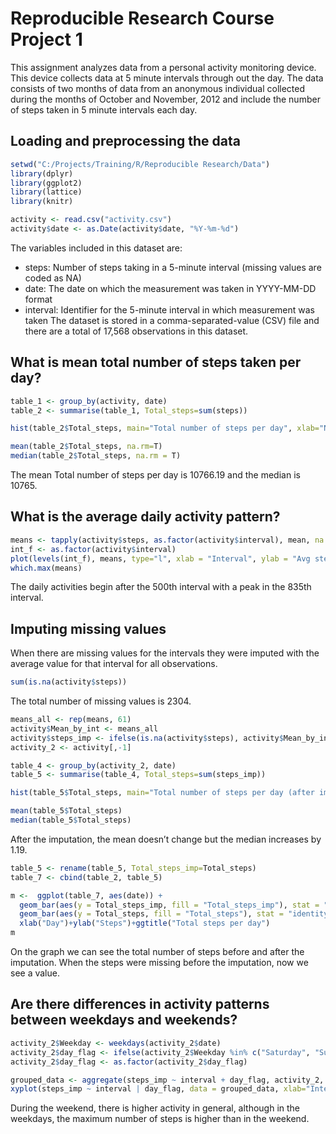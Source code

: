Reproducible Research Course Project 1
========================================

This assignment analyzes data from a personal activity monitoring device. This device collects data at 5 minute intervals through out the day. The data consists of two months of data from an anonymous individual collected during the months of October and November, 2012 and include the number of steps taken in 5 minute intervals each day.


## Loading and preprocessing the data

```{r, warning=FALSE, message=FALSE}
setwd("C:/Projects/Training/R/Reproducible Research/Data")
library(dplyr)
library(ggplot2)
library(lattice)
library(knitr)
```

```{r}
activity <- read.csv("activity.csv")
activity$date <- as.Date(activity$date, "%Y-%m-%d")
```

The variables included in this dataset are:

- steps: Number of steps taking in a 5-minute interval (missing values are coded as NA)
- date: The date on which the measurement was taken in YYYY-MM-DD format
- interval: Identifier for the 5-minute interval in which measurement was taken
The dataset is stored in a comma-separated-value (CSV) file and there are a total of 17,568 observations in this dataset.


## What is mean total number of steps taken per day?

```{r}
table_1 <- group_by(activity, date)
table_2 <- summarise(table_1, Total_steps=sum(steps))

hist(table_2$Total_steps, main="Total number of steps per day", xlab="Number of steps")

mean(table_2$Total_steps, na.rm=T)
median(table_2$Total_steps, na.rm = T)

```

The mean Total number of steps per day is 10766.19 and the median is 10765.

## What is the average daily activity pattern?

```{r}
means <- tapply(activity$steps, as.factor(activity$interval), mean, na.rm = T)
int_f <- as.factor(activity$interval)
plot(levels(int_f), means, type="l", xlab = "Interval", ylab = "Avg steps", main = "Avg Daily Activity Pattern")
which.max(means)
```

The daily activities begin after the 500th interval with a peak in the 835th interval.

## Imputing missing values

When there are missing values for the intervals they were imputed with the average value for that interval for all observations.

```{r}
sum(is.na(activity$steps))
```

The total number of missing values is 2304.

```{r}
means_all <- rep(means, 61)
activity$Mean_by_int <- means_all
activity$steps_imp <- ifelse(is.na(activity$steps), activity$Mean_by_int, activity$steps)
activity_2 <- activity[,-1]

table_4 <- group_by(activity_2, date)
table_5 <- summarise(table_4, Total_steps=sum(steps_imp))

hist(table_5$Total_steps, main="Total number of steps per day (after imp)", xlab="Number of steps")

mean(table_5$Total_steps)
median(table_5$Total_steps)

```

After the imputation, the mean doesn't change but the median increases by 1.19.

```{r}

table_5 <- rename(table_5, Total_steps_imp=Total_steps)
table_7 <- cbind(table_2, table_5)

m <-  ggplot(table_7, aes(date)) + 
  geom_bar(aes(y = Total_steps_imp, fill = "Total_steps_imp"), stat = "identity") +
  geom_bar(aes(y = Total_steps, fill = "Total_steps"), stat = "identity") + 
  xlab("Day")+ylab("Steps")+ggtitle("Total steps per day")
m
```

On the graph we can see the total number of steps before and after the imputation. When the steps were missing before the imputation, now we see a value.

## Are there differences in activity patterns between weekdays and weekends?

```{r}
activity_2$Weekday <- weekdays(activity_2$date)
activity_2$day_flag <- ifelse(activity_2$Weekday %in% c("Saturday", "Sunday"), "Weekend", "Weekday")
activity_2$day_flag <- as.factor(activity_2$day_flag)

grouped_data <- aggregate(steps_imp ~ interval + day_flag, activity_2, mean)
xyplot(steps_imp ~ interval | day_flag, data = grouped_data, xlab="Interval", ylab="Steps", main = "Avarage Steps per Interval by Weekday", layout=c(1,2), type="l")
```

During the weekend, there is higher activity in general, although in the weekdays, the maximum number of steps is higher than in the weekend.












